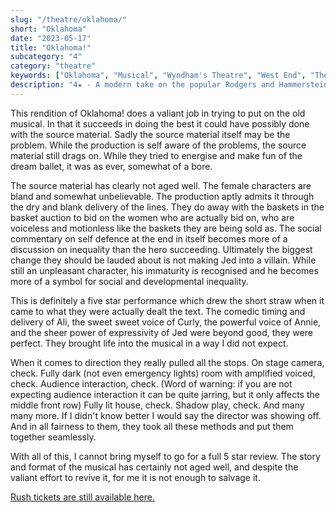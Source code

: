 ```yaml
---
slug: "/theatre/oklahoma/"
short: "Oklahoma"
date: "2023-05-17"
title: "Oklahoma!"
subcategory: "4"
category: "theatre"
keywords: ["Oklahoma", "Musical", "Wyndham's Theatre", "West End", "Theatre", "Review", "Musical", "Rodgers", "Hammerstein", "oldie", "modern adaptation", "Olivier award", "London", "Arthur Darvill"]
description: "4★ - A modern take on the popular Rodgers and Hammerstein classic, Oklahoma! pulls out all the stops to try and give life to a musical that honestly hasn't aged well."
---
```


This rendition of Oklahoma! does a valiant job in trying to put on the old musical. In that it succeeds in doing the best it could have possibly done with the source material. Sadly the source material itself may be the problem. While the production is self aware of the problems, the source material still drags on. While they tried to energise and make fun of the dream ballet, it was as ever, somewhat of a bore. 

The source material has clearly not aged well. The female characters are bland and somewhat unbelievable. The production aptly admits it through the dry and blank delivery of the lines. They do away with the baskets in the basket auction to bid on the women who are actually bid on, who are voiceless and motionless like the baskets they are being sold as. The social commentary on self defence at the end in itself becomes more of a discussion on inequality than the hero succeeding. Ultimately the biggest change they should be lauded about is not making Jed into a villain. While still an unpleasant character, his immaturity is recognised and he becomes more of a symbol for social and developmental inequality. 

This is definitely a five star performance which drew the short straw when it came to what they were actually dealt the text. The comedic timing and delivery of Ali, the sweet sweet voice of Curly, the powerful voice of Annie, and the sheer power of expressivity of Jed were beyond good, they were perfect. They brought life into the musical in a way I did not expect.

When it comes to direction they really pulled all the stops. On stage camera, check. Fully dark (not even emergency lights) room with amplified voiced, check. Audience interaction, check. (Word of warning: if you are not expecting audience interaction it can be quite jarring, but it only affects the middle front row) Fully lit house, check. Shadow play, check. And many many more. If I didn't know better I would say the director was showing off. And in all fairness to them, they took all these methods and put them together seamlessly. 

With all of this, I cannot bring myself to go for a full 5 star review. The story and format of the musical has certainly not aged well, and despite the valiant effort to revive it, for me it is not enough to salvage it. 

[Rush tickets are still available here.](https://www.todaytix.com/london/shows/26450-oklahoma&utm_source=mariadotengineer)
